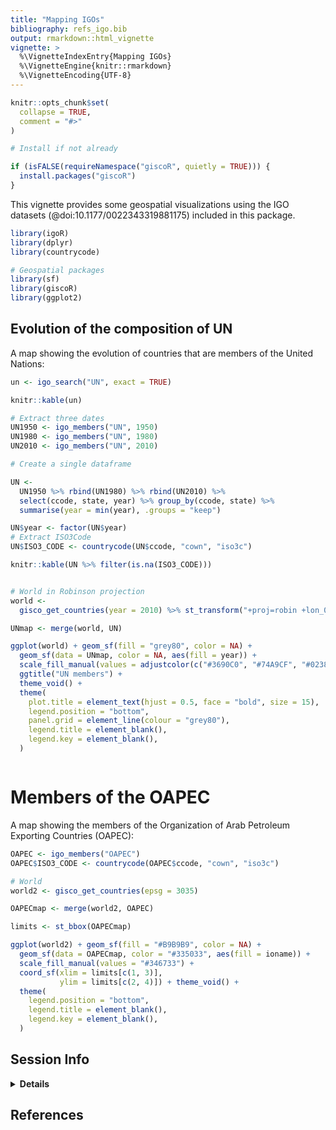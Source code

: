 ---
title: "Mapping IGOs"
bibliography: refs_igo.bib
output: rmarkdown::html_vignette
vignette: >
  %\VignetteIndexEntry{Mapping IGOs}
  %\VignetteEngine{knitr::rmarkdown}
  %\VignetteEncoding{UTF-8}
---

```{r, include = FALSE}
knitr::opts_chunk$set(
  collapse = TRUE,
  comment = "#>"
)

# Install if not already

if (isFALSE(requireNamespace("giscoR", quietly = TRUE))) {
  install.packages("giscoR")
}

```

This vignette provides some geospatial visualizations using the IGO datasets (@doi:10.1177/0022343319881175) included in this package.

```{r setup, warning=FALSE}

library(igoR)
library(dplyr)
library(countrycode)

# Geospatial packages
library(sf)
library(giscoR)
library(ggplot2)


```


## Evolution of the composition of UN

A map showing the evolution of countries that are members of the United
Nations:

```{r UN}
un <- igo_search("UN", exact = TRUE)

knitr::kable(un)

# Extract three dates
UN1950 <- igo_members("UN", 1950)
UN1980 <- igo_members("UN", 1980)
UN2010 <- igo_members("UN", 2010)

# Create a single dataframe

UN <-
  UN1950 %>% rbind(UN1980) %>% rbind(UN2010) %>%
  select(ccode, state, year) %>% group_by(ccode, state) %>%
  summarise(year = min(year), .groups = "keep")

UN$year <- factor(UN$year)
# Extract ISO3Code
UN$ISO3_CODE <- countrycode(UN$ccode, "cown", "iso3c")

knitr::kable(UN %>% filter(is.na(ISO3_CODE)))


# World in Robinson projection
world <-
  gisco_get_countries(year = 2010) %>% st_transform("+proj=robin +lon_0=0 +x_0=0 +y_0=0 +datum=WGS84 +units=m +no_defs")

UNmap <- merge(world, UN)

ggplot(world) + geom_sf(fill = "grey80", color = NA) +
  geom_sf(data = UNmap, color = NA, aes(fill = year)) +
  scale_fill_manual(values = adjustcolor(c("#3690C0", "#74A9CF", "#023858"),alpha.f = 0.8)) +
  ggtitle("UN members") +
  theme_void() +
  theme(
    plot.title = element_text(hjust = 0.5, face = "bold", size = 15),
    legend.position = "bottom",
    panel.grid = element_line(colour = "grey80"),
    legend.title = element_blank(),
    legend.key = element_blank(),
  )



```

# Members of the OAPEC

A map showing the members of the Organization of Arab Petroleum Exporting Countries (OAPEC):

```{r OAPEC}

OAPEC <- igo_members("OAPEC")
OAPEC$ISO3_CODE <- countrycode(OAPEC$ccode, "cown", "iso3c")

# World
world2 <- gisco_get_countries(epsg = 3035)

OAPECmap <- merge(world2, OAPEC)

limits <- st_bbox(OAPECmap)

ggplot(world2) + geom_sf(fill = "#B9B9B9", color = NA) +
  geom_sf(data = OAPECmap, color = "#335033", aes(fill = ioname)) +
  scale_fill_manual(values = "#346733") +
  coord_sf(xlim = limits[c(1, 3)],
           ylim = limits[c(2, 4)]) + theme_void() +
  theme(
    legend.position = "bottom",
    legend.title = element_blank(),
    legend.key = element_blank(),
  )

```

## Session Info

<details>
  <summary><strong>Details</strong></summary>
```{r session_info, echo=FALSE}
sessionInfo()

```
</details>



## References
